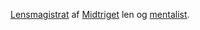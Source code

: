 {{title:Elvig Skarv}}
{{author:Laura Holmegaard}}
{{timestamp:2009-09-20T08:28:44Z}}
{{copyright:Elvig Skarv}}
[[Lensmagistrat]] af [[Midtriget]] len og [[mentalist]].